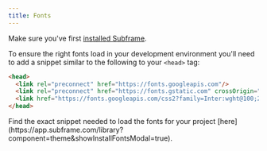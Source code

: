 ```yaml
---
title: Fonts
---
```


Make sure you've first [installed Subframe](/installation).

To ensure the right fonts load in your development environment you'll need to add a snippet similar to the following to your `<head>` tag:

```html index.html {2-4}
<head>
  <link rel="preconnect" href="https://fonts.googleapis.com"/>
  <link rel="preconnect" href="https://fonts.gstatic.com" crossOrigin="anonymous"/>
  <link href="https://fonts.googleapis.com/css2?family=Inter:wght@100;200;300;400;500;600;700;800;900&display=swap" rel="stylesheet"/>
</head>
```

<Note>
  Find the exact snippet needed to load the fonts for your project [here](https://app.subframe.com/library?component=theme&showInstallFontsModal=true).
</Note>